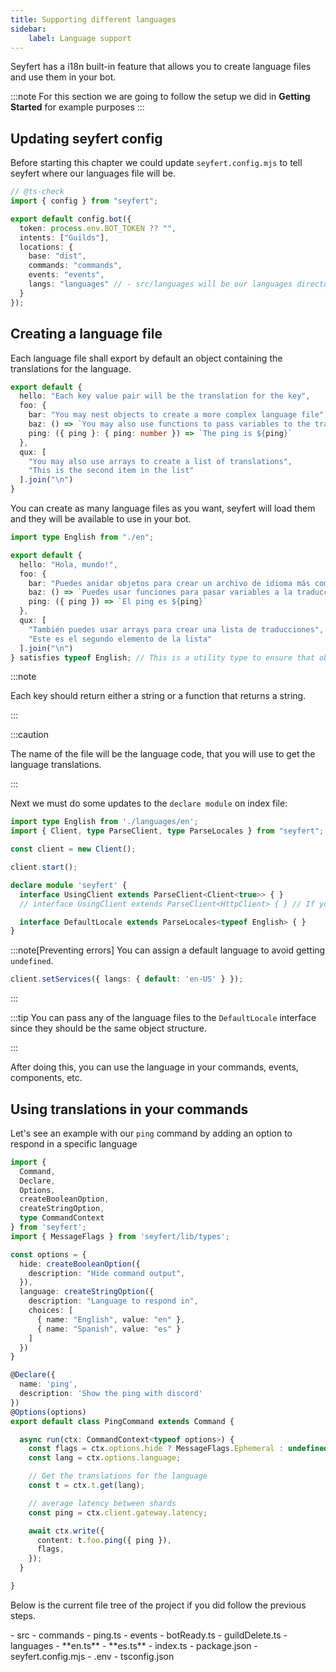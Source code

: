 ```yaml
---
title: Supporting different languages
sidebar:
    label: Language support
---
```



Seyfert has a i18n built-in feature that allows you to create language files and use them in your bot.

:::note
For this section we are going to follow the setup we did in **Getting Started** for example purposes
:::

## Updating seyfert config

Before starting this chapter we could update `seyfert.config.mjs` to tell seyfert where our languages file will be.

```ts {12} title="seyfert.config.mjs" showLineNumbers
// @ts-check
import { config } from "seyfert";

export default config.bot({
  token: process.env.BOT_TOKEN ?? "",
  intents: ["Guilds"],
  locations: {
    base: "dist",
    commands: "commands",
    events: "events",
    langs: "languages" // - src/languages will be our languages directory
  }
});
```

## Creating a language file

Each language file shall export by default an object containing the translations for the language.

```ts title="languages/en.ts" showLineNumbers wrap
export default {
  hello: "Each key value pair will be the translation for the key",
  foo: {
    bar: "You may nest objects to create a more complex language file",
    baz: () => `You may also use functions to pass variables to the translation and add some logic`,
    ping: ({ ping }: { ping: number }) => `The ping is ${ping}`
  },
  qux: [
    "You may also use arrays to create a list of translations",
    "This is the second item in the list"
  ].join("\n")
}
```

You can create as many language files as you want, seyfert will load them and they will be available to use in your bot.

```ts title="languages/es.ts" showLineNumbers wrap
import type English from "./en";

export default {
  hello: "Hola, mundo!",
  foo: {
    bar: "Puedes anidar objetos para crear un archivo de idioma más complejo",
    baz: () => `Puedes usar funciones para pasar variables a la traducción y agregar lógica`,
    ping: ({ ping }) => `El ping es ${ping}`
  },
  qux: [
    "También puedes usar arrays para crear una lista de traducciones",
    "Este es el segundo elemento de la lista"
  ].join("\n")
} satisfies typeof English; // This is a utility type to ensure that object is the same across languages
```

:::note

Each key should return either a string or a function that returns a string.

:::

:::caution

The name of the file will be the language code, that you will use to get the language translations.

:::

Next we must do some updates to the `declare module` on index file:

```ts {1,12} title="src/index.ts" copy
import type English from './languages/en';
import { Client, type ParseClient, type ParseLocales } from "seyfert";

const client = new Client();

client.start();

declare module 'seyfert' {
  interface UsingClient extends ParseClient<Client<true>> { }
  // interface UsingClient extends ParseClient<HttpClient> { } // If you are using the rest api

  interface DefaultLocale extends ParseLocales<typeof English> { }
}
```

:::note[Preventing errors]
You can assign a default language to avoid getting `undefined`.
```ts
client.setServices({ langs: { default: 'en-US' } });
```
:::

:::tip
You can pass any of the language files to the `DefaultLocale` interface since they should be the same object structure.

:::


After doing this, you can use the language in your commands, events, components, etc. 

## Using translations in your commands

Let's see an example with our `ping` command by adding an option to respond in a specific language

```ts {35, 41} title="src/commands/ping.ts" showLineNumbers
import {
  Command,
  Declare,
  Options,
  createBooleanOption,
  createStringOption,
  type CommandContext
} from 'seyfert';
import { MessageFlags } from 'seyfert/lib/types';

const options = {
  hide: createBooleanOption({
    description: "Hide command output",
  }),
  language: createStringOption({
    description: "Language to respond in",
    choices: [
      { name: "English", value: "en" },
      { name: "Spanish", value: "es" }
    ]
  })
}

@Declare({
  name: 'ping',
  description: 'Show the ping with discord'
})
@Options(options)
export default class PingCommand extends Command {

  async run(ctx: CommandContext<typeof options>) {
    const flags = ctx.options.hide ? MessageFlags.Ephemeral : undefined;
    const lang = ctx.options.language;

    // Get the translations for the language
    const t = ctx.t.get(lang);

    // average latency between shards
    const ping = ctx.client.gateway.latency;

    await ctx.write({
      content: t.foo.ping({ ping }),
      flags,
    });
  }

}
```

Below is the current file tree of the project if you did follow the previous steps.

<FileTree>
- src
	- commands
		- ping.ts
	- events
		- botReady.ts
		- guildDelete.ts
	- languages
		- **en.ts**
		- **es.ts**
	- index.ts
- package.json
- seyfert.config.mjs
- .env
- tsconfig.json
</FileTree>
